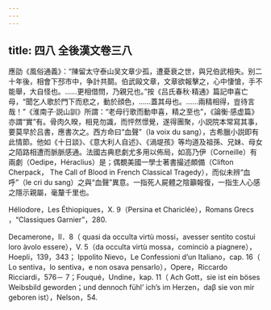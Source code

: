 ```yaml
---
---
---
```

title: 四八 全後漢文卷三八
---




應劭《風俗通義》：“陳留太守泰山吴文章少孤，遭憂衰之世，與兄伯武相失。别二十年後，相會下邳市中，争計共鬬。伯武毆文章，文章欲報擊之，心中悽愴，手不能舉，大自怪也。……更相借問，乃親兄也。”按《吕氏春秋·精通》篇記申喜亡母，“聞乞人歌於門下而悲之，動於顔色，……蓋其母也。……兩精相得，豈待言哉！”《淮南子·説山訓》所謂：“老母行歌而動申喜，精之至也”，《論衡·感虚篇》亦謂“實”有。骨肉久暌，相見勿識，而怦然憬覺，遂得團聚，小説院本常寫其事，要莫早於吕書，應書次之。西方命曰“血聲”（la voix du sang），古希臘小説即有此情節。他如《十日談》、《意大利人自述》、《渦堤孩》等均道及祖孫、兄妹、母女之陌路相遭而脈脈感通。法國古典悲劇尤多用以佈局，如高乃伊（Corneille）有兩劇（Oedipe，Héraclius）是；偶覩美國一學士著書撮述頗備（Clifton Cherpack， The Call of Blood in French Classical Tragedy），而似未辨“血呼”（le cri du sang）之與“血聲”異意。一指死人屍體之陰籲報復，一指生人心感之隱示親屬，毫釐千里也。

Héliodore，Les Éthiopiques，X. 9（Persina et Chariclée），Romans Grecs ，“Classiques Garnier”，280.

Decamerone，II．8（ quasi da occulta virtù mossi，avesser sentito costui loro àvolo essere），V. 5（da occulta virtù mossa，cominciò a piagnere），Hoepli，139，343； Ippolito Nievo，Le Confessioni d’un Italiano，cap. 16（ Lo sentiva，lo sentiva，e non osava pensarlo），Opere，Riccardo Ricciardi，576－ 7；Fouqué，Undine，kap. 11（ Ach Gott，sie ist ein böses Weibsbild geworden；und dennoch fühl’ ich’s im Herzen，daβ sie von mir geboren ist），Nelson，54.